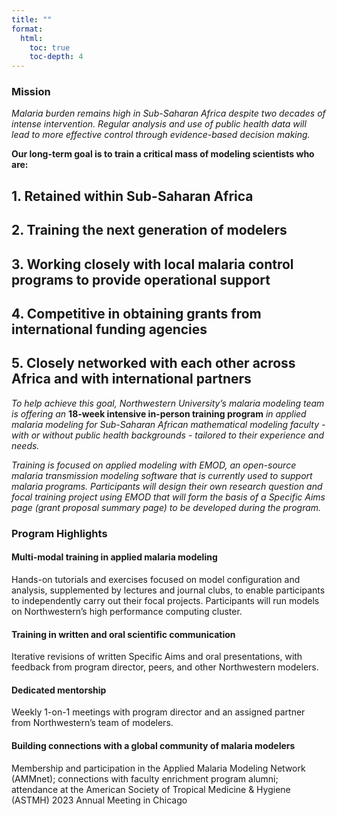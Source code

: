 ```yaml
---
title: ""
format: 
  html:
    toc: true
    toc-depth: 4
---
```


### Mission

*Malaria burden remains high in Sub-Saharan Africa despite two decades of intense intervention. Regular analysis and use of public health data will lead to more effective control through evidence-based decision making.*

**Our long-term goal is to train a critical mass of modeling scientists who are:**

::: {.callout-note appearance="minimal"}
## 1. Retained within Sub-Saharan Africa
:::

::: {.callout-note appearance="minimal"}
## 2. Training the next generation of modelers
:::

::: {.callout-note appearance="minimal"}
## 3. Working closely with local malaria control programs to provide operational support
:::

::: {.callout-note appearance="minimal"}
## 4. Competitive in obtaining grants from international funding agencies
:::

::: {.callout-note appearance="minimal"}
## 5. Closely networked with each other across Africa and with international partners
:::

*To help achieve this goal, Northwestern University's malaria modeling team is offering an* **18-week intensive in-person training program** *in applied malaria modeling for Sub-Saharan African mathematical modeling faculty - with or without public health backgrounds - tailored to their experience and needs.*

*Training is focused on applied modeling with EMOD, an open-source malaria transmission modeling software that is currently used to support malaria programs. Participants will design their own research question and focal training project using EMOD that will form the basis of a Specific Aims page (grant proposal summary page) to be developed during the program.*

### Program Highlights


#### Multi-modal training in applied malaria modeling

Hands-on tutorials and exercises focused on model configuration and analysis, supplemented by lectures and journal clubs, to enable participants to independently carry out their focal projects. Participants will run models on Northwestern's high performance computing cluster.

#### Training in written and oral scientific communication

Iterative revisions of written Specific Aims and oral presentations, with feedback from program director, peers, and other Northwestern modelers.

#### Dedicated mentorship

Weekly 1-on-1 meetings with program director and an assigned partner from Northwestern's team of modelers.

#### Building connections with a global community of malaria modelers

Membership and participation in the Applied Malaria Modeling Network (AMMnet); connections with faculty enrichment program alumni; attendance at the American Society of Tropical Medicine & Hygiene (ASTMH) 2023 Annual Meeting in Chicago



